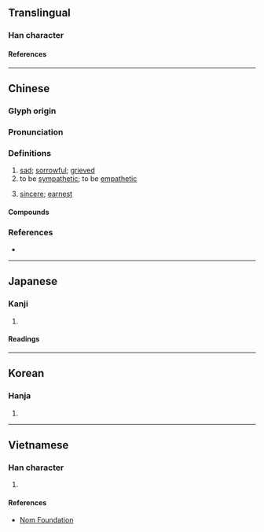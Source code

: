 {{also|恻}}
{{character info/new}}
==Translingual==

===Han character===
{{Han char|rn=61|rad=心|as=09|sn=12|four=92000|canj=PBCN|ids=⿰忄則}}

====References====
{{Han ref|kx=0393.050|dkj=10869|dj=0729.030|hdz=42327.120|uh=60FB}}

----

==Chinese==
{{zh-forms|s=恻}}

===Glyph origin===
{{Han etym}}

===Pronunciation===
{{zh-pron
|m=cè
|c=cak1,caak1
|mn=qz:chhiak/tw,xm,zz:chhek
|mc=y
|oc=y
|cat=v,a
}}

===Definitions===
{{zh-hanzi}}

# [[sad]]; [[sorrowful]]; [[grieved]]
# to be [[sympathetic]]; to be [[empathetic]]
# {{lb|zh|literary}} [[sincere]]; [[earnest]]

====Compounds====
{{zh-der|愴惻|惻怛之心|惻然|惻怛|惻隱之心|惻隱|惻愴|惻惻|淒惻|悱惻|慘惻|憯惻|憫惻|隱惻|纏綿悱惻}}

===References===
* {{R:yue:mfccd}}

----

==Japanese==

===Kanji===
{{ja-kanji|grade=|rs=心09}}

# {{rfdef|ja|sort=心09}}

====Readings====
{{ja-readings
|on=そく, しょく
|kun=いたむ
}}

----

==Korean==

===Hanja===
{{ko-hanja|측}}

# {{rfdef|ko|sort=心09}}

----

==Vietnamese==

===Han character===
{{vi-readings|rs=心09|reading=trắc}}

# {{rfdef|vi|sort=心09}}

====References====
* [http://nomfoundation.org/common/nom_details.php?codepoint=60fb Nom Foundation]